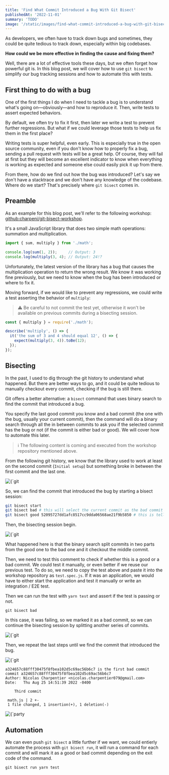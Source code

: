 ```yaml
---
title: 'Find What Commit Introduced a Bug With Git Bisect'
publishedAt: '2022-11-01'
summary: 'TODO'
image: '/static/images/find-what-commit-introduced-a-bug-with-git-bisect/banner.png'
---
```


As developers, we often have to track down bugs and sometimes, they could be quite tedious to track down, especially within big codebases.

**How could we be more effective in finding the cause and fixing them?**

Well, there are a lot of effective tools these days, but we often forget how powerful git is. In this blog post, we will cover how to use `git bisect` to simplify our bug tracking sessions and how to automate this with tests.

## First thing to do with a bug

One of the first things I do when I need to tackle a bug is to understand what's going on—obviously—and how to reproduce it. Then, write tests to assert expected behaviors.

By default, we often try to fix it first, then later we write a test to prevent further regressions. But what if we could leverage those tests to help us fix them in the first place?

Writing tests is super helpful, even early. This is especially true in the open source community, even if you don't know how to properly fix a bug, sending a pull request with tests will be a great help. Of course, they will fail at first but they will become an excellent indicator to know when everything is working as expected and someone else could easily pick it up from there.

From there, how do we find out how the bug was introduced? Let's say we don't have a stacktrace and we don't have any knowledge of the codebase. Where do we start? That's precisely where `git bisect` comes in.

## Preamble

As an example for this blog post, we'll refer to the following workshop: [github:charpeni/git-bisect-workshop](https://github.com/charpeni/git-bisect-workshop).

It's a small JavaScript library that does two simple math operations: summation and multiplication.

```javascript
import { sum, multiply } from './math';

console.log(sum(1, 2));     // Output: 3
console.log(multiply(3, 4); // Output: 24!?
```

Unfortunately, the latest version of the library has a bug that causes the multiplication operation to return the wrong result. We know it was working fine previously, but we need to know when the bug has been introduced or where to fix it.

Moving forward, if we would like to prevent any regressions, we could write a test asserting the behavior of `multiply`:

> ⚠️ Be careful to not commit the test yet, otherwise it won't be available on previous commits during a bisecting session.

```javascript
const { multiply } = require('./math');

describe('multiply', () => {
  it('the sum of 3 and 4 should equal 12', () => {
    expect(multiply(3, 4)).toBe(12);
  });
});
```

## Bisecting

In the past, I used to dig through the git history to understand what happened. But there are better ways to go, and it could be quite tedious to manually checkout every commit, checking if the bug is still there.

Git offers a better alternative: a `bisect` command that uses binary search to find the commit that introduced a bug.

You specify the last good commit you know and a bad commit (the one with the bug, usually your current commit), then the command will do a binary search through all the in between commits to ask you if the selected commit has the bug or not (if the commit is either bad or good). We will cover how to automate this later.

> ℹ️ The following content is coming and executed from the workshop repository mentioned above.

From the following git history, we know that the library used to work at least on the second commit (`Initial setup`) but something broke in between the first commit and the last one.

<div className="img-center">
  <Image
    alt={`git bisect step 1`}
    src={`/static/images/find-what-commit-introduced-a-bug-with-git-bisect/git-bisect-step-1.png`}
    width={468}
    height={80}
  />
</div>

So, we can find the commit that introduced the bug by starting a bisect session:

```bash
git bisect start
git bisect bad # this will select the current commit as the bad commit
git bisect good 52095727dd1afc8517cc9dda06568ae21f9b5850 # this is telling git that our second commit (Initial setup) is a good commit
```

Then, the bisecting session begin.

<div className="img-center">
  <Image
    alt={`git bisect step 2`}
    src={`/static/images/find-what-commit-introduced-a-bug-with-git-bisect/git-bisect-step-2.png`}
    width={468}
    height={80}
  />
</div>

What happened here is that the binary search split commits in two parts from the good one to the bad one and it checkout the middle commit.

Then, we need to test this comment to check if whether this is a good or a bad commit. We could test it manually, or even better if we reuse our previous test. To do so, we need to copy the test above and paste it into the workshop repository as `test.spec.js`. If it was an application, we would have to either start the application and test it manually or write an integration / E2E test.

Then we can run the test with `yarn test` and assert if the test is passing or not.

```
git bisect bad
```

In this case, it was failing, so we marked it as a bad commit, so we can continue the bisecting session by splitting another series of commits.

<div className="img-center">
  <Image
    alt={`git bisect step 3`}
    src={`/static/images/find-what-commit-introduced-a-bug-with-git-bisect/git-bisect-step-3.png`}
    width={468}
    height={80}
  />
</div>

Then, we repeat the last steps until we find the commit that introduced the bug.

<div className="img-center">
  <Image
    alt={`git bisect step 4`}
    src={`/static/images/find-what-commit-introduced-a-bug-with-git-bisect/git-bisect-step-4.png`}
    width={468}
    height={80}
  />
</div>

```
a324657c88fff30475f8fbea102d5c69ac56b6c7 is the first bad commit
commit a324657c88fff30475f8fbea102d5c69ac56b6c7
Author: Nicolas Charpentier <nicolas.charpentier079@gmail.com>
Date:   Thu Aug 25 14:51:39 2022 -0400

    Third commit

 math.js | 2 +-
 1 file changed, 1 insertion(+), 1 deletion(-)
```

<div className="img-center">
  <Image
    alt={`party popper`}
    src={`/static/images/party-popper.png`}
    width={120}
    height={120}
  />
</div>

## Automation

We can even push `git bisect` a little further if we want, we could entierly automate the process with `git bisect run`, it will run a command for each commit and will mark it as a good or bad commit depending on the exit code of the command.

```
git bisect run yarn test
```
